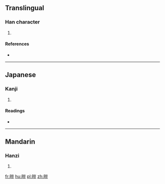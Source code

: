 ==Translingual==

===Han character===
{{Han char|rn=72|rad=日|as=10|sn=14|four=6201<sub>8</sub>|canj=日山一廿 (AUMT)}}

# {{defn|Han|sort=日10}}

====References====
* {{Han ref|kx=0498.420|dkj=14088|dj=0867.200|hdz=21530.050|uh=669F|ud=26271|bh=E1F8|bd=57848}}

----

==Japanese==

===Kanji===
{{ja-kanji|grade=|rs=日10}}

# {{defn|lang=ja|sort=日10}}

====Readings====
* {{ja-readings|on=[[かい]] (kai)|kun=[[てらい]] (terai)}}

----

==Mandarin==

===Hanzi===
{{cmn-hanzi|pin=[[kǎi]] ([[kai3]])|wg=k'ai<sup>3</sup>}}

# {{defn|lang=cmn|sort=日10}}

[[fr:暟]]
[[hu:暟]]
[[pl:暟]]
[[zh:暟]]
